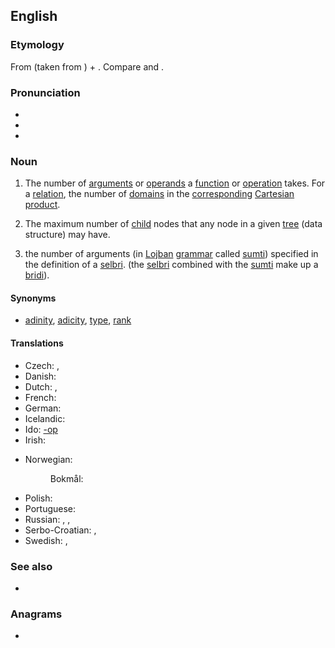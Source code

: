 ==English==

===Etymology===
From {{m|en|-ary}} (taken from {{m|en|[[unary]]/[[binary]]/[[ternary]] [<nowiki/>[[function]]/[[operator]]<nowiki/>]}}) + {{affix|en|-ity}}. Compare {{m|en|adicity}} and {{m|en|adinity}}.

===Pronunciation===
* {{IPA|/ˈæɹɪti/|/ˈeəɹɪti/|lang=en}}
* {{audio|en-us-arity.ogg|Audio (US)|lang=en}}
* {{rhymes|æɹɪti|lang=en}}

===Noun===
{{wikipedia}}
{{en-noun|arities}}

# {{lb|en|logic|mathematics|computer science}} The number of [[argument]]s or [[operand]]s a [[function]] or [[operation]] takes. For a [[relation]], the number of [[domain]]s in the [[correspond]]ing [[Cartesian product]].
# {{lb|en|mathematics|computer science}} The maximum number of [[child]] nodes that any node in a given [[tree]] (data structure) may have.
# {{lb|en|Lojban|_|grammar}} the number of arguments (in [[Lojban]] [[grammar]] called [[sumti]]) specified in the definition of a [[selbri]]. (the [[selbri]] combined with the [[sumti]] make up a [[bridi]]).

====Synonyms====
* {{qualifier|number of arguments}} [[adinity]], [[adicity]], [[type]], [[rank]]

====Translations====
{{trans-top|number of arguments}}
* Czech: {{t+|cs|arita|f}}, {{t|cs|četnost|f}}
* Danish: {{t|da|aritet|c}}
* Dutch: {{t+|nl|ariteit|f}}, {{t+|nl|plaatsigheid|f}}
* French: {{t+|fr|arité|m}}
* German: {{t|de|Stelligkeit|f}}
* Icelandic: {{t|is|stæðafjöldi|m}}
* Ido: {{t+|io|parametro}} [[-op]]
* Irish: {{t|ga|nárthacht|f}}
{{trans-mid}}
* Norwegian:
*: Bokmål: {{t|nb|aritet|m}}
* Polish: {{t+|pl|argumentowość|f}}
* Portuguese: {{t|pt|aridade|f}}
* Russian: {{t+|ru|а́рность|f}}, {{t|ru|число́ опера́ндов}}, {{t|ru|число́ аргуме́нтов}}
* Serbo-Croatian: {{t|sh|aritet|m}}, {{t|sh|mjesnost|f}}
* Swedish: {{t|sv|ställighet|c}}, {{t+|sv|aritet|c}}
{{trans-bottom}}

===See also===
* {{l|en|Appendix:English arities and adicities}}

===Anagrams===
* {{anagrams|en|a=airty|-iatry|yatri}}